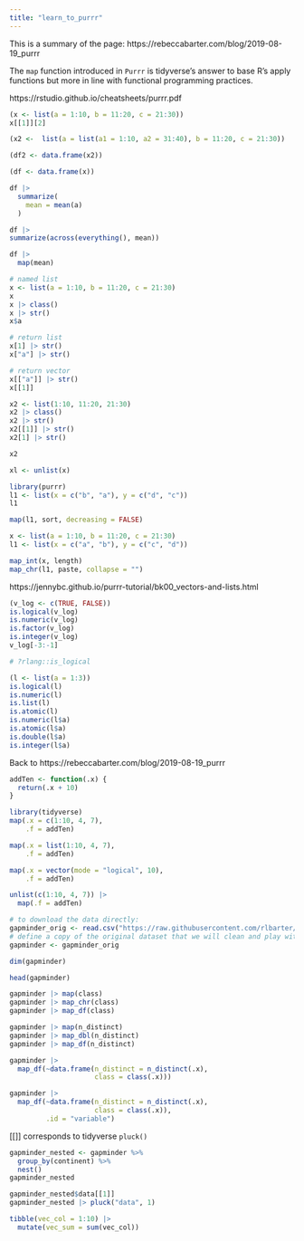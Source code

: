 ```yaml
---
title: "learn_to_purrr"
---
```


This is a summary of the page: https://rebeccabarter.com/blog/2019-08-19_purrr

The `map` function introduced in `Purrr` is tidyverse's answer to base R's apply functions but more in line with functional programming practices.

https://rstudio.github.io/cheatsheets/purrr.pdf

```r
(x <- list(a = 1:10, b = 11:20, c = 21:30))
x[[1]][2]

(x2 <-  list(a = list(a1 = 1:10, a2 = 31:40), b = 11:20, c = 21:30))

(df2 <- data.frame(x2))

(df <- data.frame(x))
```

```r
df |> 
  summarize(
    mean = mean(a)
  )

df |> 
summarize(across(everything(), mean))

df |> 
  map(mean)
```



```r
# named list
x <- list(a = 1:10, b = 11:20, c = 21:30)
x
x |> class()
x |> str()
x$a

# return list
x[1] |> str()
x["a"] |> str()

# return vector
x[["a"]] |> str()
x[[1]]

x2 <- list(1:10, 11:20, 21:30)
x2 |> class()
x2 |> str()
x2[[1]] |> str()
x2[1] |> str()

x2

xl <- unlist(x)
```

```r
library(purrr)
l1 <- list(x = c("b", "a"), y = c("d", "c"))
l1

map(l1, sort, decreasing = FALSE)
```

```r
x <- list(a = 1:10, b = 11:20, c = 21:30)
l1 <- list(x = c("a", "b"), y = c("c", "d"))

map_int(x, length)
map_chr(l1, paste, collapse = "")
```



https://jennybc.github.io/purrr-tutorial/bk00_vectors-and-lists.html
```r
(v_log <- c(TRUE, FALSE))
is.logical(v_log)
is.numeric(v_log)
is.factor(v_log)
is.integer(v_log)
v_log[-3:-1]

# ?rlang::is_logical

(l <- list(a = 1:3))
is.logical(l)
is.numeric(l)
is.list(l)
is.atomic(l)
is.numeric(l$a)
is.atomic(l$a)
is.double(l$a)
is.integer(l$a)

```
Back to https://rebeccabarter.com/blog/2019-08-19_purrr
```r
addTen <- function(.x) {
  return(.x + 10)
}
```

```r
library(tidyverse)
map(.x = c(1:10, 4, 7),
    .f = addTen)

map(.x = list(1:10, 4, 7),
    .f = addTen)

map(.x = vector(mode = "logical", 10),
    .f = addTen)

unlist(c(1:10, 4, 7)) |> 
  map(.f = addTen)
```

```r
# to download the data directly:
gapminder_orig <- read.csv("https://raw.githubusercontent.com/rlbarter/personal-website-quarto/main/blog/data/gapminder.csv")
# define a copy of the original dataset that we will clean and play with 
gapminder <- gapminder_orig
```

```r
dim(gapminder)
```

```r
head(gapminder)
```

```r
gapminder |> map(class)
gapminder |> map_chr(class)
gapminder |> map_df(class)
```

```r
gapminder |> map(n_distinct)
gapminder |> map_dbl(n_distinct)
gapminder |> map_df(n_distinct)
```

```r
gapminder |> 
  map_df(~data.frame(n_distinct = n_distinct(.x),
                     class = class(.x)))
```

```r
gapminder |> 
  map_df(~data.frame(n_distinct = n_distinct(.x),
                     class = class(.x)),
         .id = "variable")
```

[[]] corresponds to tidyverse `pluck()`

```r
gapminder_nested <- gapminder %>% 
  group_by(continent) %>% 
  nest()
gapminder_nested

gapminder_nested$data[[1]]
gapminder_nested |> pluck("data", 1)
```

```r
tibble(vec_col = 1:10) |> 
  mutate(vec_sum = sum(vec_col))
```

